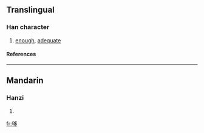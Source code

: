{{see|夠}}

==Translingual==
===Han character===
{{Han char|rn=36|rad=夕|as=08|sn=11|four=|canj=心口弓戈弓 (PRNIN)}}
# [[enough]], [[adequate]]
====References====
{{Han ref|kx=0247.090|dkj=05778|dj=0491.110|hdz=20863.190|uh=591F|ud=22815}}
----
==Mandarin==
===Hanzi===
{{cmn-hanzi|tra=夠|pin=[[gòu]] (gou4)|wg=kou<sup>4</sup>}}
# {{defn|Mandarin}}

[[fr:够]]